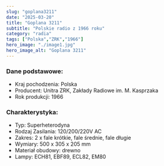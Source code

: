 ```yaml
---
slug: "goplana3211"
date: "2025-03-20"
title: "Goplana 3211"
subtitle: "Polskie radio z 1966 roku"
category: "radia"
tags: ["Polska","ZRK","1966"]
hero_image: "./image1.jpg"
hero_image_alt: "Goplana 3211"
---
```


### Dane podstawowe:

- Kraj pochodzenia: Polska
- Producent: Unitra ZRK, Zakłady Radiowe im. M. Kasprzaka
- Rok produkcji: 1966

### Charakterystyka:

- Typ: Superheterodyna
- Rodzaj Zasilania: 120/200/220V AC
- Zakres: 2 x fale krótkie, fale średnie, fale długie
- Wymiary: 500 x 305 x 205 mm
- Materiał obudowy: drewno
- Lampy: ECH81, EBF89, ECL82, EM80
